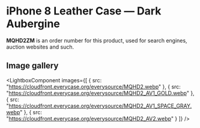 
# iPhone 8 Leather Case — Dark Aubergine

<Callout type='info' emoji='👉🏻'>**MQHD2ZM** is an order number for this product, used for search engines, auction websites and such.</Callout>

## Image gallery

<LightboxComponent
    images={[
      {
        src: "https://cloudfront.everycase.org/everysource/MQHD2.webp"
      },
      {
        src: "https://cloudfront.everycase.org/everysource/MQHD2_AV1_GOLD.webp"
      },
      {
        src: "https://cloudfront.everycase.org/everysource/MQHD2_AV1_SPACE_GRAY.webp"
      },
      {
        src: "https://cloudfront.everycase.org/everysource/MQHD2_AV2.webp"
      }
    ]}
  />
